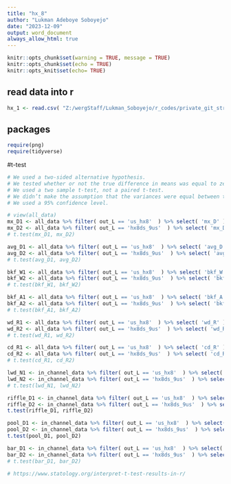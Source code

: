 ```yaml
---
title: "hx_8"
author: "Lukman Adeboye Soboyejo"
date: "2023-12-09"
output: word_document
always_allow_html: true
---
```


```r

knitr::opts_chunk$set(warning = TRUE, message = TRUE) 
knitr::opts_chunk$set(echo = TRUE)
knitr::opts_knit$set(echo= TRUE)

```


## read data into r
```r
hx_1 <- read.csv( "Z:/wergStaff/Lukman_Soboyejo/r_codes/private_git_stream_data/lucas_WERG/data/hx_1.csv" )
```

## packages
```r

require(png)
require(tidyverse)

```


#t-test
```r

# We used a two-sided alternative hypothesis.
# We tested whether or not the true difference in means was equal to zero.
# We used a two sample t-test, not a paired t-test.
# We didn’t make the assumption that the variances were equal between the groups.
# We used a 95% confidence level.

# view(all_data)
mx_D1 <- all_data %>% filter( out_L == 'us_hx8'  ) %>% select( 'mx_D' ) 
mx_D2 <- all_data %>% filter( out_L == 'hx8ds_9us'  ) %>% select( 'mx_D' ) 
# t.test(mx_D1, mx_D2)

avg_D1 <- all_data %>% filter( out_L == 'us_hx8'  ) %>% select( 'avg_D' ) 
avg_D2 <- all_data %>% filter( out_L == 'hx8ds_9us'  ) %>% select( 'avg_D' ) 
# t.test(avg_D1, avg_D2)

bkf_W1 <- all_data %>% filter( out_L == 'us_hx8'  ) %>% select( 'bkf_W' ) 
bkf_W2 <- all_data %>% filter( out_L == 'hx8ds_9us'  ) %>% select( 'bkf_W' ) 
# t.test(bkf_W1, bkf_W2)

bkf_A1 <- all_data %>% filter( out_L == 'us_hx8'  ) %>% select( 'bkf_A' ) 
bkf_A2 <- all_data %>% filter( out_L == 'hx8ds_9us'  ) %>% select( 'bkf_A' ) 
# t.test(bkf_A1, bkf_A2)

wd_R1 <- all_data %>% filter( out_L == 'us_hx8'  ) %>% select( 'wd_R' ) 
wd_R2 <- all_data %>% filter( out_L == 'hx8ds_9us'  ) %>% select( 'wd_R' ) 
# t.test(wd_R1, wd_R2)

cd_R1 <- all_data %>% filter( out_L == 'us_hx8'  ) %>% select( 'cd_R' ) 
cd_R2 <- all_data %>% filter( out_L == 'hx8ds_9us'  ) %>% select( 'cd_R' ) 
# t.test(cd_R1, cd_R2)

lwd_N1 <- in_channel_data %>% filter( out_L == 'us_hx8'  ) %>% select( 'lwd_N' ) 
lwd_N2 <- in_channel_data %>% filter( out_L == 'hx8ds_9us'  ) %>% select( 'lwd_N' ) 
# t.test(lwd_N1, lwd_N2)

riffle_D1 <- in_channel_data %>% filter( out_L == 'us_hx8'  ) %>% select( 'riffle_D' )
riffle_D2 <- in_channel_data %>% filter( out_L == 'hx8ds_9us'  ) %>% select( 'riffle_D' )
t.test(riffle_D1, riffle_D2)

pool_D1 <- in_channel_data %>% filter( out_L == 'us_hx8'  ) %>% select( 'pool_D' )
pool_D2 <- in_channel_data %>% filter( out_L == 'hx8ds_9us'  ) %>% select( 'pool_D' )
t.test(pool_D1, pool_D2)

bar_D1 <- in_channel_data %>% filter( out_L == 'us_hx8'  ) %>% select( 'Bars' )
bar_D2 <- in_channel_data %>% filter( out_L == 'hx8ds_9us'  ) %>% select( 'Bars' )
# t.test(bar_D1, bar_D2)

# https://www.statology.org/interpret-t-test-results-in-r/

```